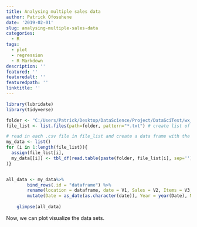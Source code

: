 ---
title: Analysing multiple sales data
author: Patrick Ofosuhene
date: '2019-02-01'
slug: analysing-multiple-sales-data
categories:
  - R
tags:
  - plot
  - regression
  - R Markdown
description: ''
featured: ''
featuredalt: ''
featuredpath: ''
linktitle: ''
---

```{r}

library(lubridate)
library(tidyverse)

folder <- "C:/Users/Patrick/Desktop/DataScience/Project/DataSciTest/wx_data/"      # path to folder that holds multiple .csv files
file_list <- list.files(path=folder, pattern="*.txt") # create list of all .csv files in folder

# read in each .csv file in file_list and create a data frame with the same name as the .csv file
my_data <- list()
for (i in 1:length(file_list)){
  assign(file_list[i], 
  my_data[[i]] <- tbl_df(read.table(paste(folder, file_list[i], sep='')))
)}


all_data <- my_data%>%
		bind_rows(.id = "dataframe") %>%
		rename(location = dataframe, date = V1, Sales = V2, Items = V3, profit= V4) %>%
		mutate(Date = as_date(as.character(date)), Year = year(Date), Month = month(Date)) 
		
	glimpse(all_data)	

```

Now, we can plot visualize the data sets.

